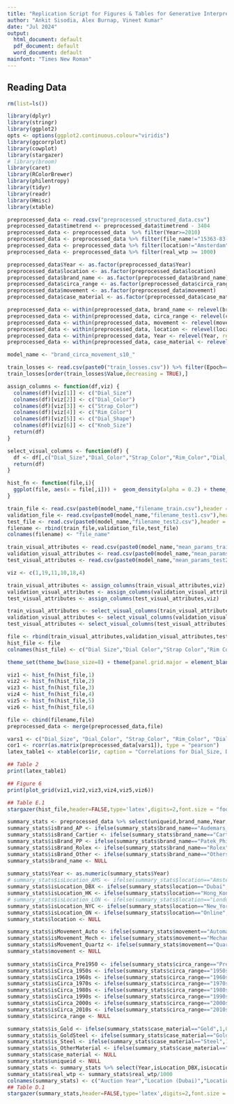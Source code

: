 ```yaml
---
title: "Replication Script for Figures & Tables for Generative Interpretable Visual Design: Using Disentanglement for Visual Conjoint Analysis"
author: "Ankit Sisodia, Alex Burnap, Vineet Kumar"
date: "Jul 2024"
output:
  html_document: default
  pdf_document: default
  word_document: default
mainfont: "Times New Roman"
---
```


## Reading Data

```r
rm(list=ls())

library(dplyr)
library(stringr)
library(ggplot2)
opts <- options(ggplot2.continuous.colour="viridis")
library(ggcorrplot)
library(cowplot)
library(stargazer)
# library(broom)
library(caret)
library(RColorBrewer)
library(philentropy)
library(tidyr)
library(readr)
library(Hmisc)
library(xtable)

```


```r

preprocessed_data <- read.csv("preprocessed_structured_data.csv")
preprocessed_data$timetrend <- preprocessed_data$timetrend - 3404
preprocessed_data <- preprocessed_data  %>% filter(Year>=2010)
preprocessed_data <- preprocessed_data %>% filter(file_name!="15363-83-0.jpg" & file_name!="16375-114-0.jpg" & file_name!="16375-189-0.jpg" & file_name!="17563-78-0.jpg" & file_name!="17566-118-0.jpg" & file_name!="22642-230-0.jpg" & file_name!="22805-1-0.jpg" & file_name!="22805-3-0.jpg" & file_name!="22805-6-0.jpg" & file_name!="22805-7-0.jpg" & file_name!="22807-139-0.jpg" & file_name!="23102-178-0.jpg" & file_name!="23754-3529-0.jpg" & file_name!="23886-4762-0.jpg" & file_name!="23896-2661-0.jpg" & file_name!="24307-2644-0.jpg" & file_name!="24307-2645-0.jpg" & file_name!="24319-2341-0.jpg" & file_name!="24319-2644-0.jpg" & file_name!="24771-2505-0.jpg" & file_name!="24775-2489-0.jpg" & file_name!="24775-2649-0.jpg" & file_name!="25020-19-0.jpg" & file_name!="25628-2417-0.jpg" & file_name!="25628-2589-0.jpg" & file_name!="25628-2644-0.jpg" & file_name!="26310-2426-0.jpg" & file_name!="27677-2243-0.jpg" & file_name!="27677-2405-0.jpg")
preprocessed_data <- preprocessed_data %>% filter(location!="Amsterdam" & location!="London")
preprocessed_data <- preprocessed_data %>% filter(real_wtp >= 1000)

preprocessed_data$Year <- as.factor(preprocessed_data$Year)
preprocessed_data$location <- as.factor(preprocessed_data$location)
preprocessed_data$brand_name <- as.factor(preprocessed_data$brand_name)
preprocessed_data$circa_range <- as.factor(preprocessed_data$circa_range)
preprocessed_data$movement <- as.factor(preprocessed_data$movement)
preprocessed_data$case_material <- as.factor(preprocessed_data$case_material)

preprocessed_data <- within(preprocessed_data, brand_name <- relevel(brand_name, ref = "Others"))
preprocessed_data <- within(preprocessed_data, circa_range <- relevel(circa_range, ref = "Pre_1950"))
preprocessed_data <- within(preprocessed_data, movement <- relevel(movement, ref = "Quartz"))
preprocessed_data <- within(preprocessed_data, location <- relevel(location, ref = "Online"))
preprocessed_data <- within(preprocessed_data, Year <- relevel(Year, ref = "2010"))
preprocessed_data <- within(preprocessed_data, case_material <- relevel(case_material, ref = "Others"))

```

```r
model_name <- "brand_circa_movement_s10_"
```

```r

train_losses <- read.csv(paste0("train_losses.csv")) %>% filter(Epoch==99 & grepl("kl_loss_training_",Loss))
train_losses[order(train_losses$Value,decreasing = TRUE),]

```


```r

assign_columns <- function(df,viz) {
  colnames(df)[viz[1]] <- c("Dial_Size")
  colnames(df)[viz[2]] <- c("Dial_Color")
  colnames(df)[viz[3]] <- c("Strap_Color")
  colnames(df)[viz[4]] <- c("Rim_Color")
  colnames(df)[viz[5]] <- c("Dial_Shape")
  colnames(df)[viz[6]] <- c("Knob_Size")
  return(df)
}

select_visual_columns <- function(df) {
  df <- df[,c("Dial_Size","Dial_Color","Strap_Color","Rim_Color","Dial_Shape","Knob_Size")]
  return(df)
}

hist_fn <- function(file,i){
  ggplot(file, aes(x = file[,i])) +  geom_density(alpha = 0.2) + theme_bw(base_size=10) + theme(legend.position="none", panel.grid.major = element_blank(), panel.grid.minor = element_blank(),panel.background = element_blank(), axis.line = element_line(colour = "black")) + xlab(colnames(file)[i]) + ylab("Density")
}

```


```r

train_file <- read.csv(paste0(model_name,"filename_train.csv"),header = FALSE)
validation_file <- read.csv(paste0(model_name,"filename_test1.csv"),header = FALSE)
test_file <- read.csv(paste0(model_name,"filename_test2.csv"),header = FALSE)
filename <- rbind(train_file,validation_file,test_file)
colnames(filename) <- "file_name"

train_visual_attributes <- read.csv(paste0(model_name,"mean_params_train.csv"),header=FALSE)
validation_visual_attributes <- read.csv(paste0(model_name,"mean_params_test1.csv"),header=FALSE)
test_visual_attributes <- read.csv(paste0(model_name,"mean_params_test2.csv"),header=FALSE)

viz <- c(1,19,11,10,18,4)

train_visual_attributes <- assign_columns(train_visual_attributes,viz)
validation_visual_attributes <- assign_columns(validation_visual_attributes,viz)
test_visual_attributes <- assign_columns(test_visual_attributes,viz)

train_visual_attributes <- select_visual_columns(train_visual_attributes)
validation_visual_attributes <- select_visual_columns(validation_visual_attributes)
test_visual_attributes <- select_visual_columns(test_visual_attributes)

file <- rbind(train_visual_attributes,validation_visual_attributes,test_visual_attributes)
hist_file <- file
colnames(hist_file) <- c("Dial Size","Dial Color","Strap Color","Rim Color","Dial Shape","Knob Size")

theme_set(theme_bw(base_size=8) + theme(panel.grid.major = element_blank(), panel.grid.minor = element_blank()))

viz1 <- hist_fn(hist_file,1)
viz2 <- hist_fn(hist_file,2)
viz3 <- hist_fn(hist_file,3)
viz4 <- hist_fn(hist_file,4)
viz5 <- hist_fn(hist_file,5)
viz6 <- hist_fn(hist_file,6)

file <- cbind(filename,file)
preprocessed_data <- merge(preprocessed_data,file)

vars1 <- c("Dial_Size", "Dial_Color", "Strap_Color", "Rim_Color", "Dial_Shape", "Knob_Size")
cor1 <- rcorr(as.matrix(preprocessed_data[vars1]), type = "pearson")
latex_table1 <- xtable(cor1$r, caption = "Correlations for Dial_Size, Dial_Color, Strap_Color, Rim_Color, Dial_Shape, and Knob_Size")

## Table 2
print(latex_table1)

## Figure 6
print(plot_grid(viz1,viz2,viz3,viz4,viz5,viz6))

## Table E.1
stargazer(hist_file,header=FALSE,type='latex',digits=2,font.size = "footnotesize",label = "summary_visual", title = "Summary Statistics of Discovered Visual Attributes")

summary_stats <- preprocessed_data %>% select(uniqueid,brand_name,Year,location,real_wtp,circa_range,movement,case_diameter,case_material,timetrend)
summary_stats$isBrand_AP <- ifelse(summary_stats$brand_name=="Audemars_Piguet",1,0)
summary_stats$isBrand_Cartier <- ifelse(summary_stats$brand_name=="Cartier",1,0)
summary_stats$isBrand_PP <- ifelse(summary_stats$brand_name=="Patek_Philippe",1,0)
summary_stats$isBrand_Rolex <- ifelse(summary_stats$brand_name=="Rolex",1,0)
summary_stats$isBrand_Other <- ifelse(summary_stats$brand_name=="Others",1,0)
summary_stats$brand_name <- NULL
  
summary_stats$Year <- as.numeric(summary_stats$Year)
# summary_stats$isLocation_AMS <- ifelse(summary_stats$location=="Amsterdam",1,0)
summary_stats$isLocation_DBX <- ifelse(summary_stats$location=="Dubai",1,0)
summary_stats$isLocation_HK <- ifelse(summary_stats$location=="Hong_Kong",1,0)
# summary_stats$isLocation_LON <- ifelse(summary_stats$location=="London",1,0)
summary_stats$isLocation_NYC <- ifelse(summary_stats$location=="New_York",1,0)
summary_stats$isLocation_ON <- ifelse(summary_stats$location=="Online",1,0)
summary_stats$location <- NULL

summary_stats$isMovement_Auto <- ifelse(summary_stats$movement=="Automatic",1,0)
summary_stats$isMovement_Mech <- ifelse(summary_stats$movement=="Mechanical",1,0)
summary_stats$isMovement_Quartz <- ifelse(summary_stats$movement=="Quartz",1,0)
summary_stats$movement <- NULL  
  
summary_stats$isCirca_Pre1950 <- ifelse(summary_stats$circa_range=="Pre_1950",1,0)
summary_stats$isCirca_1950s <- ifelse(summary_stats$circa_range=="1950s",1,0)
summary_stats$isCirca_1960s <- ifelse(summary_stats$circa_range=="1960s",1,0)
summary_stats$isCirca_1970s <- ifelse(summary_stats$circa_range=="1970s",1,0)
summary_stats$isCirca_1980s <- ifelse(summary_stats$circa_range=="1980s",1,0)
summary_stats$isCirca_1990s <- ifelse(summary_stats$circa_range=="1990s",1,0)
summary_stats$isCirca_2000s <- ifelse(summary_stats$circa_range=="2000s",1,0)
summary_stats$isCirca_2010s <- ifelse(summary_stats$circa_range=="2010s",1,0)
summary_stats$circa_range <- NULL  

summary_stats$is_Gold <- ifelse(summary_stats$case_material=="Gold",1,0)
summary_stats$is_GoldSteel <- ifelse(summary_stats$case_material=="Gold and Steel",1,0)
summary_stats$is_Steel <- ifelse(summary_stats$case_material=="Steel",1,0)
summary_stats$is_OtherMaterial <- ifelse(summary_stats$case_material=="Others",1,0)
summary_stats$case_material <- NULL
summary_stats$uniqueid <- NULL
summary_stats <- summary_stats %>% select(Year,isLocation_DBX,isLocation_HK,isLocation_NYC,isLocation_ON,isBrand_AP,isBrand_Cartier,isBrand_PP,isBrand_Rolex,isBrand_Other,isCirca_Pre1950,isCirca_1950s,isCirca_1960s,isCirca_1970s,isCirca_1980s,isCirca_1990s,isCirca_2000s,isCirca_2010s,isMovement_Auto,isMovement_Mech,isMovement_Quartz,case_diameter,is_Gold,is_GoldSteel,is_Steel,is_OtherMaterial,timetrend,real_wtp)
summary_stats$real_wtp <- summary_stats$real_wtp/1000
colnames(summary_stats) <- c("Auction Year","Location (Dubai)","Location (Hong Kong)","Location (New York City)","Location (Online)","Brand (Audemar's Piguet)","Brand (Cartier)","Brand (Patek Philippe)","Brand (Rolex)","Brand (Others)","Circa (Pre-1950s)","Circa (1950s)","Circa (1960s)","Circa (1970s)","Circa (1980s)","Circa (1990s)","Circa (2000s)","Circa (2010s)","Movement (Automatic)","Movement (Mechanical)","Movement (Quartz)","Watch Dimensions (in mm)","Material (Gold)","Material (Gold and Steel)","Material (Steel)","Material (Others)","Timetrend (in days)","Hammer Price (in $000s)")
## Table D.1
stargazer(summary_stats,header=FALSE,type='latex',digits=2,font.size = "footnotesize",label = "summary_stats", title = "Summary Statistics of Auctioned Watches")

```
